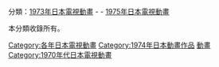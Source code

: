{{Catnav|頁面分類|...|動畫影集|日本電視動畫|每年日本電視動畫}}
{{Catnav|頁面分類|...|日本电视节目|日本電視動畫|每年日本電視動畫}}

分類：[[:Category:1973年日本電視動畫|1973年日本電視動畫]] - '''{{PAGENAME}}''' - [[:Category:1975年日本電視動畫|1975年日本電視動畫]]

本分類收錄所有{{PAGENAME}}。

[[Category:各年日本電視動畫|Category:各年日本電視動畫]]
[[Category:1974年日本動畫作品|Category:1974年日本動畫作品]]
[[Category:1974年日本電視節目|動畫]]
[[Category:1970年代日本電視動畫|Category:1970年代日本電視動畫]]